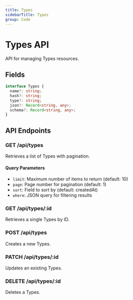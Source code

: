 ```yaml
---
title: Types
sidebarTitle: Types
group: Code
---
```



# Types API

API for managing Types resources.




## Fields

```typescript
interface Types {
  name?: string;
  hash?: string;
  type?: string;
  json?: Record<string, any>;
  schema?: Record<string, any>;
}
```




## API Endpoints

### GET /api/types
Retrieves a list of Types with pagination.

#### Query Parameters
- `limit`: Maximum number of items to return (default: 10)
- `page`: Page number for pagination (default: 1)
- `sort`: Field to sort by (default: createdAt)
- `where`: JSON query for filtering results

### GET /api/types/:id
Retrieves a single Types by ID.

### POST /api/types
Creates a new Types.

### PATCH /api/types/:id
Updates an existing Types.

### DELETE /api/types/:id
Deletes a Types.

